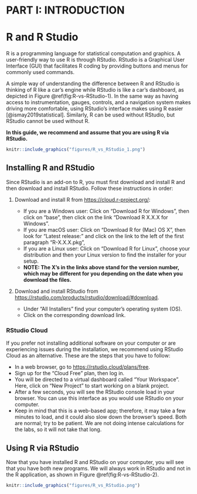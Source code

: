 # **PART I: INTRODUCTION** {-}

# R and R Studio {#install}

R is a programming language for statistical computation and graphics. A user-friendly way to use R is through RStudio. RStudio is a Graphical User Interface (GUI) that facilitates R coding by providing buttons and menus for commonly used commands.

A simple way of understanding the difference between R and RStudio is thinking of R like a car's engine while RStudio is like a car's dashboard, as depicted in Figure \@ref(fig:R-vs-RStudio-1). In the same way as having access to instrumentation, gauges, controls, and a navigation system makes driving more comfortable, using RStudio's interface makes using R easier [@ismay2019statistical]. Similarly, R can be used without RStudio, but RStudio cannot be used without R.

**In this guide, we recommend and assume that you are using R via RStudio.**

```r
knitr::include_graphics("figures/R_vs_RStudio_1.png")
```

## Installing R and RStudio {#installing}

Since RStudio is an add-on to R, you must first download and install R and then download and install RStudio. Follow these instructions in order:

1.  Download and install R from <https://cloud.r-project.org/>:

    -   If you are a Windows user: Click on "Download R for Windows", then click on "base", then click on the link "Download R X.X.X for Windows".
    -   If you are macOS user: Click on "Download R for (Mac) OS X", then look for "Latest release:" and click on the link to the left of the first paragraph "R-X.X.X.pkg",
    -   If you are a Linux user: Click on "Download R for Linux", choose your distribution and then your Linux version to find the installer for your setup.
    -   **NOTE: The X's in the links above stand for the version number, which may be different for you depending on the date when you download the files.**

2.  Download and install RStudio from <https://rstudio.com/products/rstudio/download/#download>.

    -   Under "All Installers" find your computer's operating system (OS).
    -   Click on the corresponding download link.

### RStudio Cloud {#rcloud}

If you prefer not installing additional software on your computer or are experiencing issues during the installation, we recommend using RStudio Cloud as an alternative. These are the steps that you have to follow:

-   In a web browser, go to <https://rstudio.cloud/plans/free>.
-   Sign up for the "Cloud Free" plan, then log in.
-   You will be directed to a virtual dashboard called "Your Workspace". Here, click on "New Project" to start working on a blank project.
-   After a few seconds, you will see the RStudio console load in your browser. You can use this interface as you would use RStudio on your computer.
-   Keep in mind that this is a web-based app; therefore, it may take a few minutes to load, and it could also slow down the browser's speed. Both are normal; try to be patient. We are not doing intense calculations for the labs, so it will not take that long.

## Using R via RStudio

Now that you have installed R and RStudio on your computer, you will see that you have both new programs. We will always work in RStudio and not in the R application, as shown in Figure \@ref(fig:R-vs-RStudio-2).

```r
knitr::include_graphics("figures/R_vs_RStudio.png")
```
